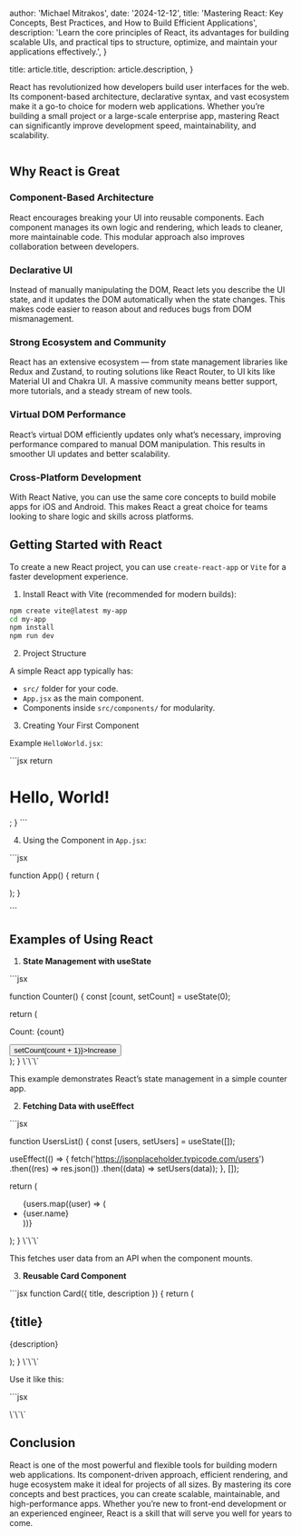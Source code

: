 
  author: 'Michael Mitrakos',
  date: '2024-12-12',
  title:
    'Mastering React: Key Concepts, Best Practices, and How to Build Efficient Applications',
  description:
    'Learn the core principles of React, its advantages for building scalable UIs, and practical tips to structure, optimize, and maintain your applications effectively.',
}

  title: article.title,
  description: article.description,
}


React has revolutionized how developers build user interfaces for the web. Its component-based architecture, declarative syntax, and vast ecosystem make it a go-to choice for modern web applications. Whether you’re building a small project or a large-scale enterprise app, mastering React can significantly improve development speed, maintainability, and scalability.

<Image src={reactImage} alt="" />

## Why React is Great

### Component-Based Architecture

React encourages breaking your UI into reusable components. Each component manages its own logic and rendering, which leads to cleaner, more maintainable code. This modular approach also improves collaboration between developers.

### Declarative UI

Instead of manually manipulating the DOM, React lets you describe the UI state, and it updates the DOM automatically when the state changes. This makes code easier to reason about and reduces bugs from DOM mismanagement.

### Strong Ecosystem and Community

React has an extensive ecosystem — from state management libraries like Redux and Zustand, to routing solutions like React Router, to UI kits like Material UI and Chakra UI. A massive community means better support, more tutorials, and a steady stream of new tools.

### Virtual DOM Performance

React’s virtual DOM efficiently updates only what’s necessary, improving performance compared to manual DOM manipulation. This results in smoother UI updates and better scalability.

### Cross-Platform Development

With React Native, you can use the same core concepts to build mobile apps for iOS and Android. This makes React a great choice for teams looking to share logic and skills across platforms.

## Getting Started with React

To create a new React project, you can use `create-react-app` or `Vite` for a faster development experience.

1. Install React with Vite (recommended for modern builds):

```bash
npm create vite@latest my-app
cd my-app
npm install
npm run dev
```

2. Project Structure

A simple React app typically has:

- `src/` folder for your code.
- `App.jsx` as the main component.
- Components inside `src/components/` for modularity.

3. Creating Your First Component

Example `HelloWorld.jsx`:

\`\`\`jsx
return <h1>Hello, World!</h1>;
}
\`\`\`

4. Using the Component in `App.jsx`:

\`\`\`jsx

function App() {
return (

<div>
  <HelloWorld />
</div>
); }

\`\`\`

## Examples of Using React

1. **State Management with useState**

\`\`\`jsx

function Counter() {
const [count, setCount] = useState(0);

return (

<div>
  <p>Count: {count}</p>
  <button onClick={() => setCount(count + 1)}>Increase</button>
</div>
); } \`\`\`

This example demonstrates React’s state management in a simple counter app.

2. **Fetching Data with useEffect**

\`\`\`jsx

function UsersList() {
const [users, setUsers] = useState([]);

useEffect(() => {
fetch('https://jsonplaceholder.typicode.com/users')
.then((res) => res.json())
.then((data) => setUsers(data));
}, []);

return (

<ul>
  {users.map((user) => (
    <li key={user.id}>{user.name}</li>
  ))}
</ul>
); } \`\`\`

This fetches user data from an API when the component mounts.

3. **Reusable Card Component**

\`\`\`jsx
function Card({ title, description }) {
return (

<div className="rounded-md border p-4 shadow-md">
  <h2 className="text-lg font-bold">{title}</h2>
  <p>{description}</p>
</div>
); } \`\`\`

Use it like this:

\`\`\`jsx

<Card title="React Rocks" description="Learn React to build awesome UIs." />
\`\`\`

## Conclusion

React is one of the most powerful and flexible tools for building modern web applications. Its component-driven approach, efficient rendering, and huge ecosystem make it ideal for projects of all sizes. By mastering its core concepts and best practices, you can create scalable, maintainable, and high-performance apps. Whether you’re new to front-end development or an experienced engineer, React is a skill that will serve you well for years to come.

